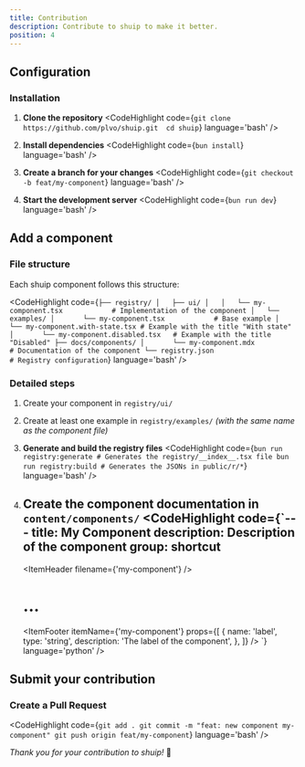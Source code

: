 ```yaml
---
title: Contribution
description: Contribute to shuip to make it better.
position: 4
---
```


## Configuration

### Installation

1. **Clone the repository**
	<CodeHighlight code={`git clone https://github.com/plvo/shuip.git 
	cd shuip`} language='bash' />
2. **Install dependencies**
	<CodeHighlight code={`bun install`} language='bash' />

3. **Create a branch for your changes**
	<CodeHighlight code={`git checkout -b feat/my-component`} language='bash' />

4. **Start the development server**
	<CodeHighlight code={`bun run dev`} language='bash' />

## Add a component

### File structure

Each shuip component follows this structure:

<CodeHighlight code={`├── registry/
│   ├── ui/
│   │   └── my-component.tsx          	# Implementation of the component
│   └── examples/
│       └── my-component.tsx          	# Base example
│       └── my-component.with-state.tsx # Example with the title "With state"
│       └── my-component.disabled.tsx 	# Example with the title "Disabled"
├── docs/components/
│       └── my-component.mdx          	# Documentation of the component
└── registry.json                  		# Registry configuration`} 
	language='bash' 
/>

### Detailed steps

1. Create your component in `registry/ui/`
2. Create at least one example in `registry/examples/` _(with the same name as the component file)_
3. **Generate and build the registry files**
	<CodeHighlight code={`bun run registry:generate # Generates the registry/__index__.tsx file
	bun run registry:build # Generates the JSONs in public/r/*`} language='bash' />
4. Create the component documentation in `content/components/`
	<CodeHighlight code={`---
	title: My Component
	description: Description of the component
	group: shortcut
	---

	<ItemHeader filename={'my-component'} />

	# ...

	<ItemFooter itemName={'my-component'} props={[
	    {
	      name: 'label',
	      type: 'string',
	      description: 'The label of the component',
	    },
	]} />
	`} language='python' />

## Submit your contribution

### Create a Pull Request

<CodeHighlight code={`git add .
git commit -m "feat: new component my-component"
git push origin feat/my-component`} 
language='bash' />

_Thank you for your contribution to shuip!_ 🚀
